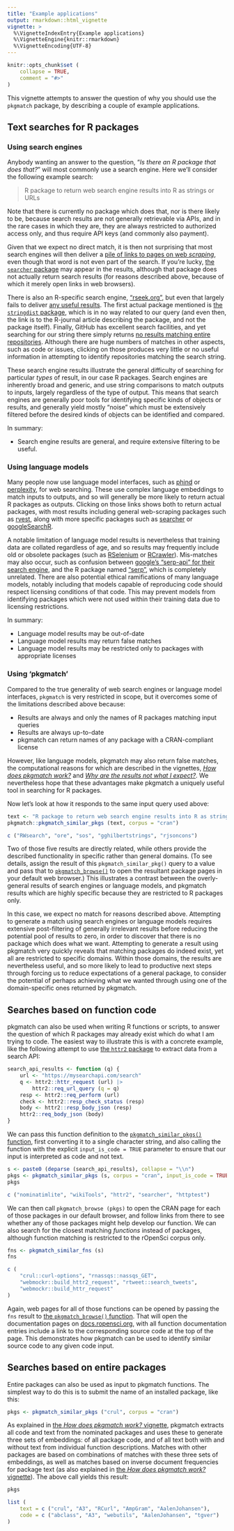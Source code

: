 ```yaml
---
title: "Example applications"
output: rmarkdown::html_vignette
vignette: >
  %\VignetteIndexEntry{Example applications}
  %\VignetteEngine{knitr::rmarkdown}
  %\VignetteEncoding{UTF-8}
---
```


```r
knitr::opts_chunk$set (
    collapse = TRUE,
    comment = "#>"
)
```

This vignette attempts to answer the question of why you should use the
`pkgmatch` package, by describing a couple of example applications.

## Text searches for R packages

### Using search engines

Anybody wanting an answer to the question, "_Is there an R package that does
that?_" will most commonly use a search engine. Here we'll consider the
following example search:

> R package to return web search engine results into R as strings or URLs

Note that there is currently no package which does that, nor is there likely to
be, because search results are not generally retrievable via APIs, and in the
rare cases in which they are, they are always restricted to authorized access
only, and thus require API keys (and commonly also payment).

Given that we expect no direct match, it is then not surprising that most
search engines will then deliver a [pile of links to pages on web
_scraping_](https://duckduckgo.com/?q=R%20package%20to%20return%20web%20search%20engine%20results%20into%20R%20as%20strings%20or%20URLs%20r%20programming),
even though that word is not even part of the search. If you're lucky, [the
`searcher` package](https://r-pkg.thecoatlessprofessor.com/searcher/) may
appear in the results, although that package does not actually return search
results (for reasons described above, because of which it merely open links in
web browsers).

There is also an R-specific search engine, ["rseek.org"](https://rseek.org),
but even that largely fails to deliver [any useful
results](https://rseek.org/?q=R%20package%20to%20return%20web%20search%20engine%20results%20in%20R%20as%20strings%20or%20URLs%20).
The first actual package mentioned is [the `stringdist`
package](https://journal.r-project.org/archive/2014-1/loo.pdf), which is in no
way related to our query (and even then, the link is to the R-journal article
describing the package, and not the package itself). Finally, GitHub has
excellent search facilities, and yet searching for our string there simply
returns [no results matching entire
repositories](https://github.com/search?q=R%20package%20to%20return%20web%20search%20engine%20results%20into%20R%20as%20strings%20or%20URLs&type=repositories).
Although there are huge numbers of matches in other aspects, such as code or
issues, clicking on those produces very little or no useful information in
attempting to identify repositories matching the search string.

These search engine results illustrate the general difficulty of searching for
particular _types_ of result, in our case R packages. Search engines are
inherently broad and generic, and use string comparisons to match outputs to
inputs, largely regardless of the type of output. This means that search
engines are generally poor tools for identifying specific kinds of objects or
results, and generally yield mostly "noise" which must be extensively filtered
before the desired kinds of objects can be identified and compared.

In summary:

- Search engine results are general, and require extensive filtering to be
useful.

### Using language models

Many people now use language model interfaces, such as
[phind](https://www.phind.com/search/cmbqhybqt0000206imod5zpqo) or
[perplexity](https://www.perplexity.ai/search/r-package-to-return-web-search-9mTr_z_eT2iqkKutaU3YYA),
for web searching. These use complex language embeddings to match inputs to
outputs, and so will generally be more likely to return actual R packages as
outputs. Clicking on those links shows both to return actual packages, with
most results including general web-scraping packages such as
[rvest](https://rvest.tidyverse.org), along with more specific packages such as
[searcher](https://r-pkg.thecoatlessprofessor.com/searcher/) or
[googleSearchR](https://github.com/irfanalidv/GoogleSearchR).

A notable limitation of language model results is nevertheless that training
data are collated regardless of age, and so results may frequently include old
or obsolete packages (such as
[RSelenium](https://github.com/ropensci/RSelenium) or
[RCrawler](https://github.com/salimk/Rcrawler/)). Mis-matches may also occur,
such as confusion between [google's "serp-api" for their search
engine](https://serpapi.com/), and the R package named
["serp"](https://github.com/ejikeugba/serp), which is completely unrelated.
There are also potential ethical ramifications of many language models, notably
including that models capable of reproducing code should respect licensing
conditions of that code. This may prevent models from identifying packages
which were not used within their training data due to licensing restrictions.

In summary:

- Language model results may be out-of-date
- Language model results may return false matches
- Language model results may be restricted only to packages with appropriate
licenses

### Using 'pkgmatch'

Compared to the true generality of web search engines or language model
interfaces, `pkgmatch` is very restricted in scope, but it overcomes some of
the limitations described above because:

- Results are always and only the names of R packages matching input queries
- Results are always up-to-date
- pkgmatch can return names of any package with a CRAN-compliant license

However, like language models, pkgmatch may also return false matches, the
computational reasons for which are described in the vignettes, [_How does
pkgmatch
work?_](https://docs.ropensci.org/pkgmatch/articles/B_how-does-it-work.html)
and [_Why are the results not what I
expect?_](https://docs.ropensci.org/pkgmatch/articles/E_why-are-the-results-not-what-i-expect.html).
We nevertheless hope that these advantages make pkgmatch a uniquely useful tool
in searching for R packages.

Now let's look at how it responds to the same input query used above:

```r
text <- "R package to return web search engine results into R as strings or URLs"
pkgmatch::pkgmatch_similar_pkgs (text, corpus = "cran")
```
```r
c ("RWsearch", "ore", "sos", "gghilbertstrings", "rjsoncons")
```

Two of those five results are directly related, while others provide the
described functionality in specific rather than general domains. (To see
details, assign the result of this `pkgmatch_similar_pkg()` query to a value
and pass that to
[`pkgmatch_browse()`](https://docs.ropensci.org/pkgmatch/reference/pkgmatch_browse.html)
to open the resultant package pages in your default web browser.) This
illustrates a contrast between the overly-general results of search engines or
language models, and pkgmatch results which are highly specific because they
are restricted to R packages only.

In this case, we expect no match for reasons described above. Attempting to
generate a match using search engines or language models requires extensive
post-filtering of generally irrelevant results before reducing the potential
pool of results to zero, in order to discover that there is no package which
does what we want. Attempting to generate a result using pkgmatch very quickly
reveals that matching packages do indeed exist, yet all are restricted to
specific domains. Within those domains, the results are nevertheless useful,
and so more likely to lead to productive next steps through forcing us to
reduce expectations of a general package, to consider the potential of perhaps
achieving what we wanted through using one of the domain-specific ones returned
by pkgmatch.

## Searches based on function code

pkgmatch can also be used when writing R functions or scripts, to answer the
question of which R packages may already exist which do what I am trying to
code. The easiest way to illustrate this is with a concrete example, like the
following attempt to use [the `httr2` package](https://httr2.r-lib.org/) to
extract data from a search API:

```r
search_api_results <- function (q) {
    url <- "https://mysearchapi.com/search"
    q <- httr2::httr_request (url) |>
        httr2::req_url_query (q = q)
    resp <- httr2::req_perform (url)
    check <- httr2::resp_check_status (resp)
    body <- httr2::resp_body_json (resp)
    httr2::req_body_json (body)
}
```

We can pass this function definition to the [`pkgmatch_similar_pkgs()`
function](https://docs.ropensci.org/pkgmatch/reference/pkgmatch_similar_pkgs.html),
first converting it to a single character string, and also calling the function
with the explicit `input_is_code = TRUE` parameter to ensure that our input is
interpreted as code and not text.

```r
s <- paste0 (deparse (search_api_results), collapse = "\\n")
pkgs <- pkgmatch_similar_pkgs (s, corpus = "cran", input_is_code = TRUE)
pkgs
```
```r
c ("nominatimlite", "wikiTools", "httr2", "searcher", "httptest")
```

We can then call `pkgmatch_browse (pkgs)` to open the CRAN page for each of
those packages in our default browser, and follow links from there to see
whether any of those packages might help develop our function. We can also
search for the closest matching _functions_ instead of packages, although
function matching is restricted to the rOpenSci corpus only.
```r
fns <- pkgmatch_similar_fns (s)
fns
```
```r
c (
    "crul::curl-options", "rnassqs::nassqs_GET",
    "webmockr::build_httr2_request", "rtweet::search_tweets",
    "webmockr::build_httr_request"
)
```

Again, web pages for all of those functions can be opened by passing the `fns`
result to [the `pkgmatch_browse()`
function](https://docs.ropensci.org/pkgmatch/reference/pkgmatch_browse.html).
That will open the documentation pages on
[docs.ropensci.org](https://docs.ropensci.org), with all function documentation
entries include a link to the corresponding source code at the top of the page.
This demonstrates how pkgmatch can be used to identify similar source code to
any given code input.

## Searches based on entire packages

Entire packages can also be used as input to pkgmatch functions. The simplest
way to do this is to submit the name of an installed package, like this:

```r
pkgs <- pkgmatch_similar_pkgs ("crul", corpus = "cran")
```

As explained in [the _How does pkgmatch work?_
vignette](https://docs.ropensci.org/pkgmatch/articles/B_how-does-it-work.html),
pkgmatch extracts all code and text from the nominated packages and uses these
to generate three sets of embeddings: of all package code, and of all text both
with and without text from individual function descriptions. Matches with other
packages are based on combinations of matches with these three sets of
embeddings, as well as matches based on inverse document frequencies for
package text (as also explained in [the _How does pkgmatch work?_
vignette](https://docs.ropensci.org/pkgmatch/articles/B_how-does-it-work.html#token-frequency-similarities)).
The above call yields this result:

```r
pkgs
```
```r
list (
    text = c ("crul", "A3", "RCurl", "AmpGram", "AalenJohansen"),
    code = c ("abclass", "A3", "webutils", "AalenJohansen", "tgver")
)
```
